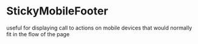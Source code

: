 

<Meta title="StickyMobileFooter" component={StickyMobileFooter} />

# StickyMobileFooter

useful for displaying call to actions on mobile devices that would normally fit in the flow of the page

<Canvas>
  <Story name="Default">
    <StickyMobileFooter />
  </Story>
</Canvas>

